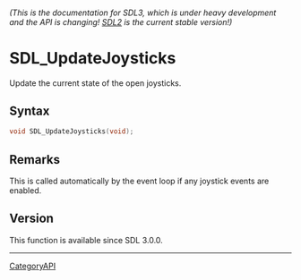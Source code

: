 ====== (This is the documentation for SDL3, which is under heavy development and the API is changing! [https://wiki.libsdl.org/ SDL2] is the current stable version!) ======
= SDL_UpdateJoysticks =

Update the current state of the open joysticks.

== Syntax ==

<syntaxhighlight lang='c'>
void SDL_UpdateJoysticks(void);
</syntaxhighlight>

== Remarks ==

This is called automatically by the event loop if any joystick events are
enabled.

== Version ==

This function is available since SDL 3.0.0.

----
[[CategoryAPI]]


